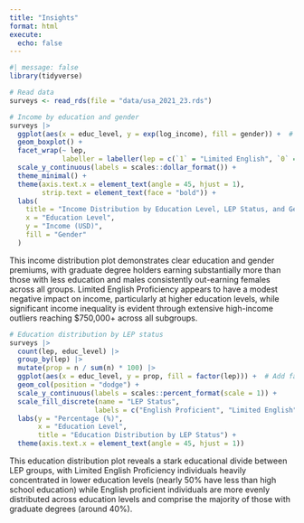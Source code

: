```yaml
---
title: "Insights"
format: html
execute: 
  echo: false
---
```


```r
#| message: false
library(tidyverse)
```

```r
# Read data
surveys <- read_rds(file = "data/usa_2021_23.rds")
```

```r
# Income by education and gender
surveys |>
  ggplot(aes(x = educ_level, y = exp(log_income), fill = gender)) +  # Transform back
  geom_boxplot() +
  facet_wrap(~ lep, 
             labeller = labeller(lep = c(`1` = "Limited English", `0` = "English Proficient"))) +
  scale_y_continuous(labels = scales::dollar_format()) +
  theme_minimal() +
  theme(axis.text.x = element_text(angle = 45, hjust = 1),
        strip.text = element_text(face = "bold")) +
  labs(
    title = "Income Distribution by Education Level, LEP Status, and Gender",
    x = "Education Level",
    y = "Income (USD)",
    fill = "Gender"
  )
```

This income distribution plot demonstrates clear education and gender premiums, with graduate degree holders earning substantially more than those with less education and males consistently out-earning females across all groups. Limited English Proficiency appears to have a modest negative impact on income, particularly at higher education levels, while significant income inequality is evident through extensive high-income outliers reaching $750,000+ across all subgroups.

```r
# Education distribution by LEP status
surveys |>
  count(lep, educ_level) |>
  group_by(lep) |>
  mutate(prop = n / sum(n) * 100) |>
  ggplot(aes(x = educ_level, y = prop, fill = factor(lep))) +  # Add factor() here
  geom_col(position = "dodge") +
  scale_y_continuous(labels = scales::percent_format(scale = 1)) +
  scale_fill_discrete(name = "LEP Status", 
                     labels = c("English Proficient", "Limited English")) +
  labs(y = "Percentage (%)",
       x = "Education Level",
       title = "Education Distribution by LEP Status") +
  theme(axis.text.x = element_text(angle = 45, hjust = 1))
```

This education distribution plot reveals a stark educational divide between LEP groups, with Limited English Proficiency individuals heavily concentrated in lower education levels (nearly 50% have less than high school education) while English proficient individuals are more evenly distributed across education levels and comprise the majority of those with graduate degrees (around 40%).
